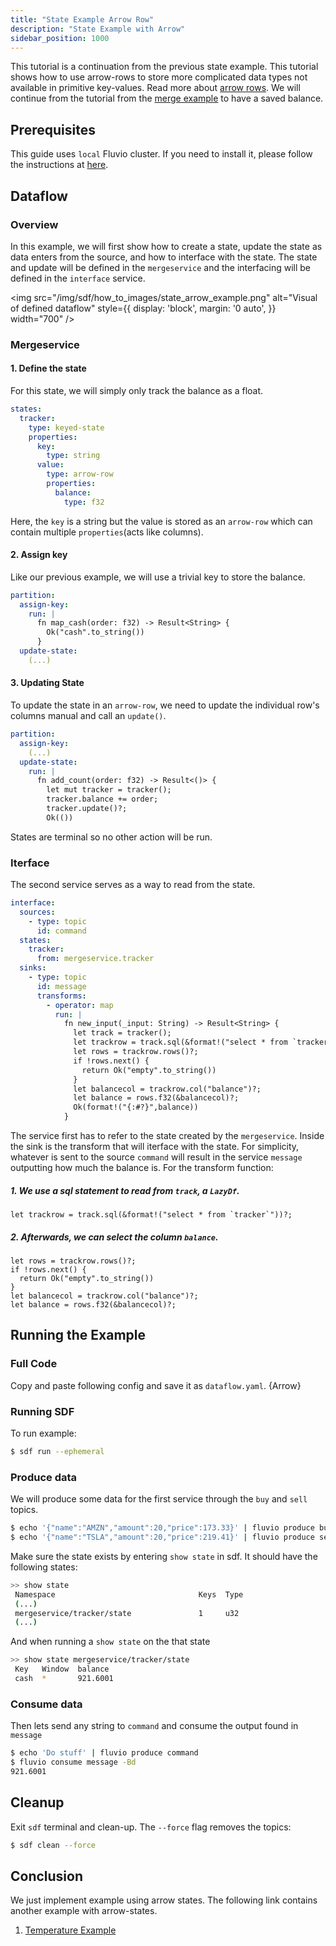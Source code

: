 ```yaml
---
title: "State Example Arrow Row"
description: "State Example with Arrow"
sidebar_position: 1000
---
```



This tutorial is a continuation from the previous state example. This tutorial shows how to use arrow-rows to store more complicated data types not available in primitive key-values. Read more about [arrow rows][arrow]. We will continue from the tutorial from the [merge example][merge] to have a saved balance.

## Prerequisites

This guide uses `local` Fluvio cluster. If you need to install it, please follow the instructions at [here][installation].

## Dataflow

### Overview
In this example, we will first show how to create a state, update the state as data enters from the source, and how to interface with the state. The state and update will be defined in the `mergeservice` and the interfacing will be defined in the `interface` service.

<img src="/img/sdf/how_to_images/state_arrow_example.png" alt="Visual of defined dataflow"  style={{ display: 'block', margin: '0 auto', }} width="700" />

### Mergeservice

#### 1. Define the state

For this state, we will simply only track the balance as a float.

```YAML
states:
  tracker: 
    type: keyed-state
    properties:
      key: 
        type: string
      value: 
        type: arrow-row
        properties:
          balance:
            type: f32
```

Here, the `key` is a string but the value is stored as an `arrow-row` which can contain multiple `properties`(acts like columns).

#### 2. Assign key
Like our previous example, we will use a trivial key to store the balance. 
```YAML
partition:
  assign-key:
    run: |
      fn map_cash(order: f32) -> Result<String> {
        Ok("cash".to_string())
      }
  update-state:
    (...)
```
#### 3. Updating State
To update the state in an `arrow-row`, we need to update the individual row's columns manual and call an `update()`.
```YAML
partition:
  assign-key:
    (...)
  update-state:
    run: |
      fn add_count(order: f32) -> Result<()> {
        let mut tracker = tracker();
        tracker.balance += order; 
        tracker.update()?;
        Ok(())
```

States are terminal so no other action will be run.

### Iterface 
The second service serves as a way to read from the state.

```YAML
interface:
  sources:
    - type: topic
      id: command
  states:
    tracker:
      from: mergeservice.tracker
  sinks:
    - type: topic
      id: message
      transforms:
        - operator: map 
          run: |
            fn new_input(_input: String) -> Result<String> {
              let track = tracker();
              let trackrow = track.sql(&format!("select * from `tracker`"))?;
              let rows = trackrow.rows()?;
              if !rows.next() {
                return Ok("empty".to_string())
              }
              let balancecol = trackrow.col("balance")?;
              let balance = rows.f32(&balancecol)?;
              Ok(format!("{:#?}",balance))
            }
```
The service first has to refer to the state created by the `mergeservice`. Inside the sink is the transform that will iterface with the state. For simplicity, whatever is sent to the source `command` will result in the service `message` outputting how much the balance is. For the transform function:
##### 1. We use a sql statement to read from `track`, a `LazyDf`.  
```
let trackrow = track.sql(&format!("select * from `tracker`"))?;
```
##### 2. Afterwards, we can select the column `balance`.
```
let rows = trackrow.rows()?;
if !rows.next() {
  return Ok("empty".to_string())
}
let balancecol = trackrow.col("balance")?;
let balance = rows.f32(&balancecol)?;
```


## Running the Example
### Full Code
Copy and paste following config and save it as `dataflow.yaml`.
<CodeBlock language="yaml">{Arrow}</CodeBlock>

### Running SDF
To run example:
```bash copy="cmd"
$ sdf run --ephemeral
```

### Produce data
We will produce some data for the first service through the `buy` and `sell` topics. 
```bash copy="cmd"
$ echo '{"name":"AMZN","amount":20,"price":173.33}' | fluvio produce buy
$ echo '{"name":"TSLA","amount":20,"price":219.41}' | fluvio produce sell
```
Make sure the state exists by entering `show state` in sdf. It should have the following states:
```bash copy="cmd"
>> show state
 Namespace                                Keys  Type   
 (...)
 mergeservice/tracker/state               1     u32    
 (...)
```
And when running a `show state` on the that state
```bash copy="cmd"
>> show state mergeservice/tracker/state
 Key   Window  balance  
 cash  *       921.6001
```

### Consume data
Then lets send any string to `command` and consume the output found in `message`
```bash copy="cmd"
$ echo 'Do stuff' | fluvio produce command
$ fluvio consume message -Bd
921.6001
```

## Cleanup

Exit `sdf` terminal and clean-up. The `--force` flag removes the topics:

```bash copy="cmd"
$ sdf clean --force
```


## Conclusion

We just implement example using arrow states. The following link contains another example with arrow-states.
1. [Temperature Example][github_arrow_1]


[installation]: /docs/fluvio/quickstart#install-fluvio
[arrow]: /sdf/concepts/state-dataframe
[merge]: /sdf/how-to/merge
[github_arrow_1]: https://github.com/infinyon/stateful-dataflows-examples/tree/main/primitives/update-state